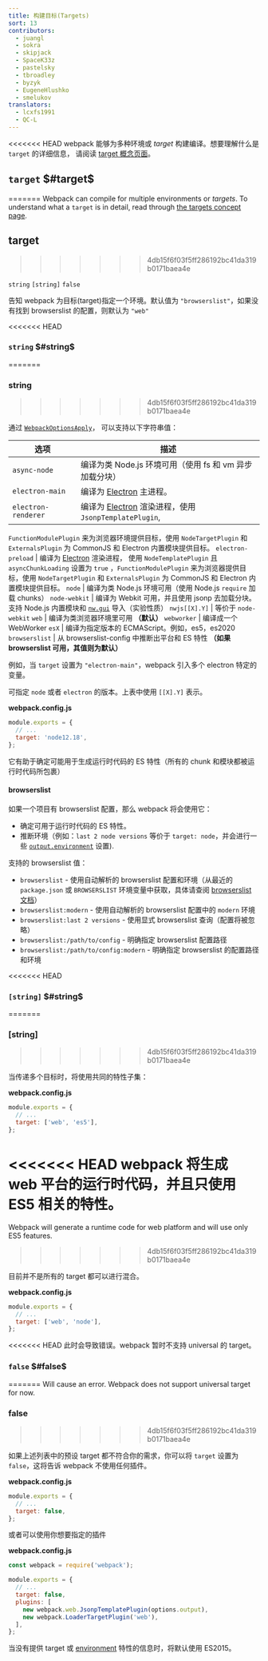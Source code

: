 ```yaml
---
title: 构建目标(Targets)
sort: 13
contributors:
  - juangl
  - sokra
  - skipjack
  - SpaceK33z
  - pastelsky
  - tbroadley
  - byzyk
  - EugeneHlushko
  - smelukov
translators:
  - lcxfs1991
  - QC-L
---
```


<<<<<<< HEAD
webpack 能够为多种环境或 _target_ 构建编译。想要理解什么是 `target` 的详细信息，
请阅读 [target 概念页面](/concepts/targets/)。

## `target` $#target$
=======
Webpack can compile for multiple environments or _targets_. To understand what a `target` is in detail, read through [the targets concept page](/concepts/targets/).

## target
>>>>>>> 4db15f6f03f5ff286192bc41da319b0171baea4e

`string` `[string]` `false`

告知 webpack 为目标(target)指定一个环境。默认值为 `"browserslist"`，如果没有找到 browserslist 的配置，则默认为 `"web"`

<<<<<<< HEAD
### `string` $#string$
=======
### string
>>>>>>> 4db15f6f03f5ff286192bc41da319b0171baea4e

通过 [`WebpackOptionsApply`](https://github.com/webpack/webpack/blob/master/lib/WebpackOptionsApply.js)，
可以支持以下字符串值：

选项                | 描述
--------------------- | -----------------------
`async-node`          | 编译为类 Node.js 环境可用（使用 fs 和 vm 异步加载分块）
`electron-main`       |  编译为 [Electron](https://electronjs.org/) 主进程。
`electron-renderer`   | 编译为 [Electron](https://electronjs.org/) 渲染进程，使用 `JsonpTemplatePlugin`,
`FunctionModulePlugin` 来为浏览器环境提供目标，使用 `NodeTargetPlugin` 和 `ExternalsPlugin`
为 CommonJS 和 Electron 内置模块提供目标。
`electron-preload`    | 编译为 [Electron](https://electronjs.org/) 渲染进程，
使用 `NodeTemplatePlugin` 且 `asyncChunkLoading` 设置为 `true` ，`FunctionModulePlugin` 来为浏览器提供目标，使用 `NodeTargetPlugin` 和 `ExternalsPlugin` 为 CommonJS 和 Electron 内置模块提供目标。
`node`                | 编译为类 Node.js 环境可用（使用 Node.js `require` 加载 chunks）
`node-webkit`         | 编译为 Webkit 可用，并且使用 jsonp 去加载分块。支持 Node.js 内置模块和 [`nw.gui`](http://docs.nwjs.io/en/latest/)
导入（实验性质）
`nwjs[[X].Y]`         | 等价于 `node-webkit`
`web`                 | 编译为类浏览器环境里可用 **（默认）**
`webworker`           | 编译成一个 WebWorker
`esX`                 | 编译为指定版本的 ECMAScript。例如，es5，es2020
`browserslist`        | 从 browserslist-config 中推断出平台和 ES 特性 **（如果 browserslist 可用，其值则为默认）**

例如，当 `target` 设置为 `"electron-main"`，webpack 引入多个 electron 特定的变量。

可指定 `node` 或者 `electron` 的版本。上表中使用 `[[X].Y]` 表示。

**webpack.config.js**

```js
module.exports = {
  // ...
  target: 'node12.18',
};
```

它有助于确定可能用于生成运行时代码的 ES 特性（所有的 chunk 和模块都被运行时代码所包裹）

#### browserslist

如果一个项目有 browserslist 配置，那么 webpack 将会使用它：

- 确定可用于运行时代码的 ES 特性。
- 推断环境（例如：`last 2 node versions` 等价于 `target: node`，并会进行一些 [`output.environment`](/configuration/output/#outputenvironment) 设置).

支持的 browserslist 值：

- `browserslist` - 使用自动解析的 browserslist 配置和环境（从最近的 `package.json` 或 `BROWSERSLIST` 环境变量中获取，具体请查阅 [browserslist 文档](https://github.com/browserslist/browserslist#queries)）
- `browserslist:modern` - 使用自动解析的 browserslist 配置中的 `modern` 环境
- `browserslist:last 2 versions` - 使用显式 browserslist 查询（配置将被忽略）
- `browserslist:/path/to/config` - 明确指定 browserslist 配置路径
- `browserslist:/path/to/config:modern` - 明确指定 browserslist 的配置路径和环境

<<<<<<< HEAD
### `[string]` $#string$
=======
### [string]
>>>>>>> 4db15f6f03f5ff286192bc41da319b0171baea4e

当传递多个目标时，将使用共同的特性子集：

**webpack.config.js**

```js
module.exports = {
  // ...
  target: ['web', 'es5'],
};
```

<<<<<<< HEAD
webpack 将生成 web 平台的运行时代码，并且只使用 ES5 相关的特性。
=======
Webpack will generate a runtime code for web platform and will use only ES5 features.
>>>>>>> 4db15f6f03f5ff286192bc41da319b0171baea4e

目前并不是所有的 target 都可以进行混合。

**webpack.config.js**

```js
module.exports = {
  // ...
  target: ['web', 'node'],
};
```

<<<<<<< HEAD
此时会导致错误。webpack 暂时不支持 universal 的 target。

### `false` $#false$
=======
Will cause an error. Webpack does not support universal target for now.

### false
>>>>>>> 4db15f6f03f5ff286192bc41da319b0171baea4e

如果上述列表中的预设 target 都不符合你的需求，你可以将 `target` 设置为 `false`，这将告诉 webpack 不使用任何插件。

**webpack.config.js**

```js
module.exports = {
  // ...
  target: false,
};
```

或者可以使用你想要指定的插件

**webpack.config.js**

```js
const webpack = require('webpack');

module.exports = {
  // ...
  target: false,
  plugins: [
    new webpack.web.JsonpTemplatePlugin(options.output),
    new webpack.LoaderTargetPlugin('web'),
  ],
};
```

当没有提供 target 或 [environment](/configuration/output/#outputenvironment) 特性的信息时，将默认使用 ES2015。
